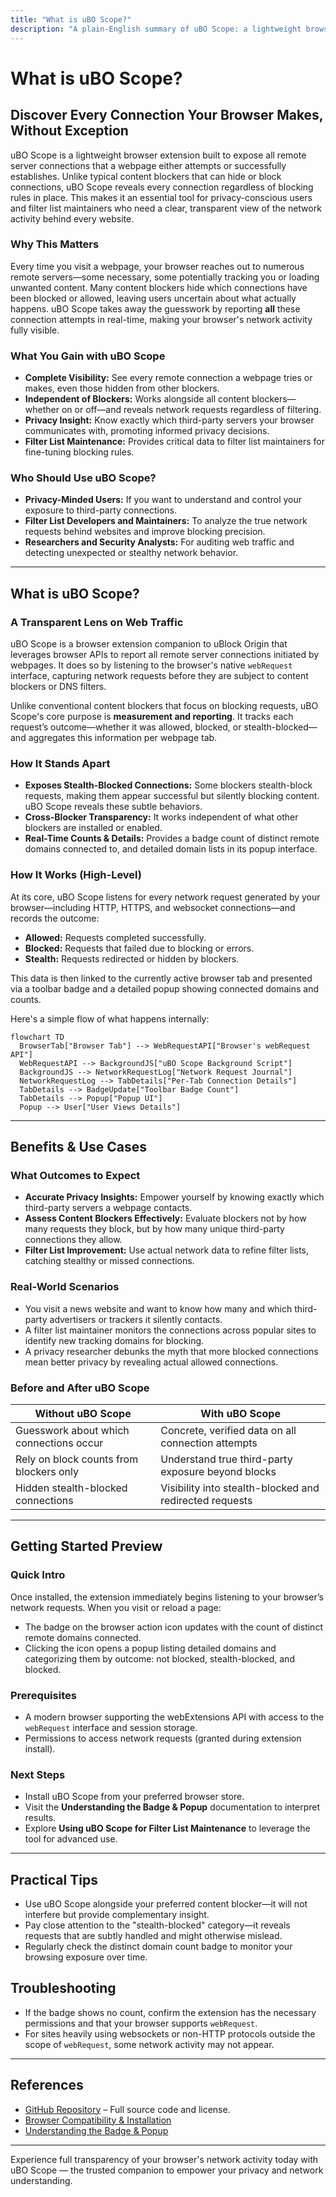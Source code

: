 ```yaml
---
title: "What is uBO Scope?"
description: "A plain-English summary of uBO Scope: a lightweight browser extension designed to reveal all remote server connections a webpage attempts or successfully makes, regardless of the content blockers in use. Learn why it’s valuable for privacy-focused users and filter list maintainers."
---
```


# What is uBO Scope?

## Discover Every Connection Your Browser Makes, Without Exception

uBO Scope is a lightweight browser extension built to expose all remote server connections that a webpage either attempts or successfully establishes. Unlike typical content blockers that can hide or block connections, uBO Scope reveals every connection regardless of blocking rules in place. This makes it an essential tool for privacy-conscious users and filter list maintainers who need a clear, transparent view of the network activity behind every website.

### Why This Matters

Every time you visit a webpage, your browser reaches out to numerous remote servers—some necessary, some potentially tracking you or loading unwanted content. Many content blockers hide which connections have been blocked or allowed, leaving users uncertain about what actually happens. uBO Scope takes away the guesswork by reporting **all** these connection attempts in real-time, making your browser's network activity fully visible.

### What You Gain with uBO Scope

- **Complete Visibility:** See every remote connection a webpage tries or makes, even those hidden from other blockers.
- **Independent of Blockers:** Works alongside all content blockers—whether on or off—and reveals network requests regardless of filtering.
- **Privacy Insight:** Know exactly which third-party servers your browser communicates with, promoting informed privacy decisions.
- **Filter List Maintenance:** Provides critical data to filter list maintainers for fine-tuning blocking rules.

### Who Should Use uBO Scope?

- **Privacy-Minded Users:** If you want to understand and control your exposure to third-party connections.
- **Filter List Developers and Maintainers:** To analyze the true network requests behind websites and improve blocking precision.
- **Researchers and Security Analysts:** For auditing web traffic and detecting unexpected or stealthy network behavior.

---

## What is uBO Scope?

### A Transparent Lens on Web Traffic

uBO Scope is a browser extension companion to uBlock Origin that leverages browser APIs to report all remote server connections initiated by webpages. It does so by listening to the browser's native `webRequest` interface, capturing network requests before they are subject to content blockers or DNS filters.

Unlike conventional content blockers that focus on blocking requests, uBO Scope's core purpose is **measurement and reporting**. It tracks each request’s outcome—whether it was allowed, blocked, or stealth-blocked—and aggregates this information per webpage tab.

### How It Stands Apart

- **Exposes Stealth-Blocked Connections:** Some blockers stealth-block requests, making them appear successful but silently blocking content. uBO Scope reveals these subtle behaviors.
- **Cross-Blocker Transparency:** It works independent of what other blockers are installed or enabled.
- **Real-Time Counts & Details:** Provides a badge count of distinct remote domains connected to, and detailed domain lists in its popup interface.

### How It Works (High-Level)

At its core, uBO Scope listens for every network request generated by your browser—including HTTP, HTTPS, and websocket connections—and records the outcome:

- **Allowed:** Requests completed successfully.
- **Blocked:** Requests that failed due to blocking or errors.
- **Stealth:** Requests redirected or hidden by blockers.

This data is then linked to the currently active browser tab and presented via a toolbar badge and a detailed popup showing connected domains and counts.

Here's a simple flow of what happens internally:

```mermaid
flowchart TD
  BrowserTab["Browser Tab"] --> WebRequestAPI["Browser's webRequest API"]
  WebRequestAPI --> BackgroundJS["uBO Scope Background Script"]
  BackgroundJS --> NetworkRequestLog["Network Request Journal"]
  NetworkRequestLog --> TabDetails["Per-Tab Connection Details"]
  TabDetails --> BadgeUpdate["Toolbar Badge Count"]
  TabDetails --> Popup["Popup UI"]
  Popup --> User["User Views Details"]
```

---

## Benefits & Use Cases

### What Outcomes to Expect

- **Accurate Privacy Insights:** Empower yourself by knowing exactly which third-party servers a webpage contacts.
- **Assess Content Blockers Effectively:** Evaluate blockers not by how many requests they block, but by how many unique third-party connections they allow.
- **Filter List Improvement:** Use actual network data to refine filter lists, catching stealthy or missed connections.

### Real-World Scenarios

- You visit a news website and want to know how many and which third-party advertisers or trackers it silently contacts.
- A filter list maintainer monitors the connections across popular sites to identify new tracking domains for blocking.
- A privacy researcher debunks the myth that more blocked connections mean better privacy by revealing actual allowed connections.

### Before and After uBO Scope

| Without uBO Scope                         | With uBO Scope                                       |
|-----------------------------------------|-----------------------------------------------------|
| Guesswork about which connections occur | Concrete, verified data on all connection attempts  |
| Rely on block counts from blockers only | Understand true third-party exposure beyond blocks  |
| Hidden stealth-blocked connections       | Visibility into stealth-blocked and redirected requests|

---

## Getting Started Preview

### Quick Intro

Once installed, the extension immediately begins listening to your browser’s network requests. When you visit or reload a page:

- The badge on the browser action icon updates with the count of distinct remote domains connected.
- Clicking the icon opens a popup listing detailed domains and categorizing them by outcome: not blocked, stealth-blocked, and blocked.

### Prerequisites

- A modern browser supporting the webExtensions API with access to the `webRequest` interface and session storage.
- Permissions to access network requests (granted during extension install).

### Next Steps

- Install uBO Scope from your preferred browser store.
- Visit the **Understanding the Badge & Popup** documentation to interpret results.
- Explore **Using uBO Scope for Filter List Maintenance** to leverage the tool for advanced use.

---

## Practical Tips

- Use uBO Scope alongside your preferred content blocker—it will not interfere but provide complementary insight.
- Pay close attention to the "stealth-blocked" category—it reveals requests that are subtly handled and might otherwise mislead.
- Regularly check the distinct domain count badge to monitor your browsing exposure over time.

## Troubleshooting

- If the badge shows no count, confirm the extension has the necessary permissions and that your browser supports `webRequest`.
- For sites heavily using websockets or non-HTTP protocols outside the scope of `webRequest`, some network activity may not appear.

---

## References

- [GitHub Repository](https://github.com/gorhill/uBO-Scope) – Full source code and license.
- [Browser Compatibility & Installation](../../getting-started/introduction-overview/system-requirements)
- [Understanding the Badge & Popup](../../getting-started/using-ubo-scope/interpreting-badge-popup)


---

Experience full transparency of your browser's network activity today with uBO Scope — the trusted companion to empower your privacy and network understanding.
